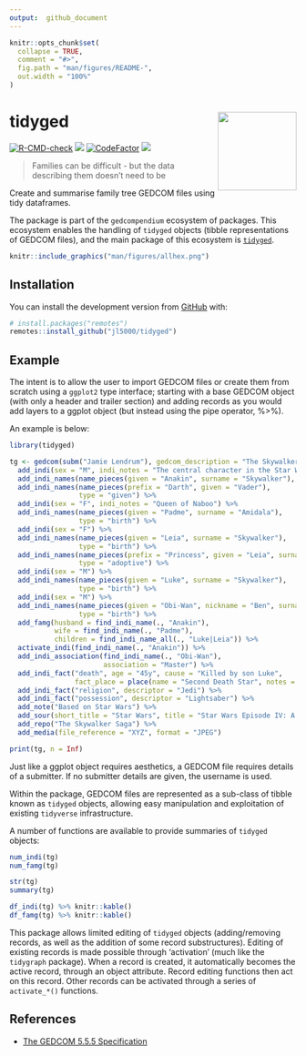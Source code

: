 ```yaml
---
output:  github_document
---
```


<!-- README.md is generated from README.Rmd. Please edit that file -->

```r
knitr::opts_chunk$set(
  collapse = TRUE,
  comment = "#>",
  fig.path = "man/figures/README-",
  out.width = "100%"
)
```

# tidyged <img src='man/figures/logo.png' align="right" height="138" />

<!-- badges: start -->
[![R-CMD-check](https://github.com/jl5000/tidyged/workflows/R-CMD-check/badge.svg)](https://github.com/jl5000/tidyged/actions)
[![](https://codecov.io/gh/jl5000/tidyged/branch/master/graph/badge.svg)](https://codecov.io/gh/jl5000/tidyged)
[![CodeFactor](https://www.codefactor.io/repository/github/jl5000/tidyged/badge)](https://www.codefactor.io/repository/github/jl5000/tidyged)
[![](https://img.shields.io/badge/lifecycle-experimental-orange.svg)](https://www.tidyverse.org/lifecycle/#experimental)
<!-- badges: end -->

> Families can be difficult - but the data describing them doesn't need to be

Create and summarise family tree GEDCOM files using tidy dataframes.

The package is part of the `gedcompendium` ecosystem of packages. This ecosystem enables the handling of `tidyged` objects (tibble representations of GEDCOM files), and the main package of this ecosystem is [`tidyged`](https://jl5000.github.io/tidyged/).


```r
knitr::include_graphics("man/figures/allhex.png")
```


## Installation

You can install the development version from [GitHub](https://github.com/) with:

``` r
# install.packages("remotes")
remotes::install_github("jl5000/tidyged")
```

## Example

The intent is to allow the user to import GEDCOM files or create them from scratch using a `ggplot2` type interface; starting with a base GEDCOM object (with only a header and trailer section) and adding records as you would add layers to a ggplot object (but instead using the pipe operator, %>%).

An example is below:

```r
library(tidyged)

tg <- gedcom(subm("Jamie Lendrum"), gedcom_description = "The Skywalker family", gedcom_copyright = "None") %>%
  add_indi(sex = "M", indi_notes = "The central character in the Star Wars Skywalker Saga") %>%
  add_indi_names(name_pieces(given = "Anakin", surname = "Skywalker"), type = "birth") %>%
  add_indi_names(name_pieces(prefix = "Darth", given = "Vader"), 
                 type = "given") %>%
  add_indi(sex = "F", indi_notes = "Queen of Naboo") %>%
  add_indi_names(name_pieces(given = "Padme", surname = "Amidala"), 
                 type = "birth") %>% 
  add_indi(sex = "F") %>% 
  add_indi_names(name_pieces(given = "Leia", surname = "Skywalker"), 
                 type = "birth") %>%
  add_indi_names(name_pieces(prefix = "Princess", given = "Leia", surname = "Organa"), 
                 type = "adoptive") %>% 
  add_indi(sex = "M") %>%
  add_indi_names(name_pieces(given = "Luke", surname = "Skywalker"), 
                 type = "birth") %>% 
  add_indi(sex = "M") %>% 
  add_indi_names(name_pieces(given = "Obi-Wan", nickname = "Ben", surname = "Kenobi"), 
                 type = "birth") %>% 
  add_famg(husband = find_indi_name(., "Anakin"), 
           wife = find_indi_name(., "Padme"), 
           children = find_indi_name_all(., "Luke|Leia")) %>%
  activate_indi(find_indi_name(., "Anakin")) %>% 
  add_indi_association(find_indi_name(., "Obi-Wan"), 
                       association = "Master") %>% 
  add_indi_fact("death", age = "45y", cause = "Killed by son Luke",
                fact_place = place(name = "Second Death Star", notes = "Orbiting Endor System")) %>% 
  add_indi_fact("religion", descriptor = "Jedi") %>% 
  add_indi_fact("possession", descriptor = "Lightsaber") %>%
  add_note("Based on Star Wars") %>% 
  add_sour(short_title = "Star Wars", title = "Star Wars Episode IV: A New Hope") %>% 
  add_repo("The Skywalker Saga") %>% 
  add_media(file_reference = "XYZ", format = "JPEG")

print(tg, n = Inf)
```


Just like a ggplot object requires aesthetics, a GEDCOM file requires details of a submitter. If no submitter details are given, the username is used.

Within the package, GEDCOM files are represented as a sub-class of tibble known as `tidyged` objects, allowing easy manipulation and exploitation of existing `tidyverse` infrastructure.

A number of functions are available to provide summaries of `tidyged` objects:

```r
num_indi(tg)
num_famg(tg)

str(tg)
summary(tg)

df_indi(tg) %>% knitr::kable()
df_famg(tg) %>% knitr::kable()
```

This package allows limited editing of `tidyged` objects (adding/removing records, as well as the addition of some record substructures). Editing of existing records is made possible through 'activation' (much like the `tidygraph` package). When a record is created, it automatically becomes the active record, through an object attribute. Record editing functions then act on this record. Other records can be activated through a series of `activate_*()` functions.

## References

* [The GEDCOM 5.5.5 Specification](https://www.gedcom.org/gedcom.html)
